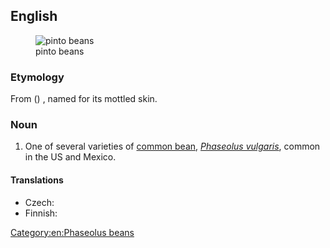 ==English==
[[File:Pinto bean.jpg|thumb|pinto beans]]

===Etymology===
From {{etyl|es|en}} ({{m|es|frijol||bean}}) {{m|es|pinto||painted}}, named for its mottled skin.

===Noun===
{{en-noun|head=[[pinto]] [[bean]]}}

# {{label|en|US|usually in plural}} One of several varieties of [[common bean]], ''[[Phaseolus vulgaris]]'', common in the US and Mexico.

====Translations====
{{trans-top|variety of common bean}}
* Czech: {{t|cs|pinto fazole}}
* Finnish: {{t|fi|pintopapu}}
{{trans-mid}}
{{trans-bottom}}

[[Category:en:Phaseolus beans]]